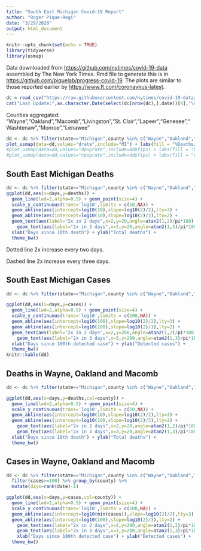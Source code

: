 ```yaml
---
title: "South East Michigan Covid-19 Report"
author: "Roger Pique-Regi"
date: "3/29/2020"
output: html_document
---
```


```r
knitr::opts_chunk$set(echo = TRUE)
library(tidyverse)
library(usmap)
```

Data downloaded from <https://github.com/nytimes/covid-19-data> assembled by The New York Times. Rmd file to generate this is in <https://github.com/piquelab/progress-covid-19>. The plots are similar to those reported earlier by <https://www.ft.com/coronavirus-latest>.

```r
dc = read_csv("https://raw.githubusercontent.com/nytimes/covid-19-data/master/us-counties.csv")
cat("Last Update:",as.character.Date(select(dc[nrow(dc),],date))[4],"\n")
```

Counties aggregated: "Wayne","Oakland","Macomb","Livingston","St. Clair","Lapeer","Genesee","Washtenaw","Monroe","Lenawee"

```r
dd <- dc %>% filter(state=="Michigan",county %in% c("Wayne","Oakland","Macomb","Livingston","St. Clair","Lapeer","Genesee","Washtenaw","Monroe","Lenawee")) %>% group_by(fips) %>% summarise_all(last) %>% left_join(countypop,by="fips") %>% mutate(drate=deaths/cases*100,dpoprate=deaths/pop_2015*1E6,cpoprate=cases/pop_2015*1E6)
plot_usmap(data=dd,values="drate",include="MI") + labs(fill = "%Deaths/Cases") 
#plot_usmap(data=dd,values="dpoprate",include=dd$fips) + labs(fill = "Deaths/Million(pop)") 
#plot_usmap(data=dd,values="cpoprate",include=dd$fips) + labs(fill = "Cases/Million(pop)") 
```

## South East Michigan Deaths
```r
dd <- dc %>% filter(state=="Michigan",county %in% c("Wayne","Oakland","Macomb","Livingston","St. Clair","Lapeer","Genesee","Washtenaw","Monroe","Lenawee")) %>% group_by(date) %>% summarize(deaths=sum(deaths),cases=sum(cases)) %>% filter(deaths>=10) %>% mutate(days=(rank(date)-1))
ggplot(dd,aes(x=days,y=deaths)) + 
  geom_line(lwd=2,alpha=0.5) + geom_point(size=4) +
  scale_y_continuous(trans='log10',limits = c(10,NA)) +
  geom_abline(aes(intercept=log10(10),slope=log10(2)/2),lty=3) +
  geom_abline(aes(intercept=log10(10),slope=log10(2)/3),lty=2) +
  geom_text(aes(label="2x in 2 days",x=2,y=20,angle=atan2(1,2)/pi*180),hjust=0,vjust=0) +
    geom_text(aes(label="2x in 3 days",x=3,y=20,angle=atan2(1,3)/pi*180),hjust=0,vjust=0) +
  xlab("Days since 10th death") + ylab("Total deaths") +
  theme_bw()
```

Dotted line 2x increase every two days. 

Dashed line 2x increase every three days. 

## South East Michigan Cases
```r
dd <- dc %>% filter(state=="Michigan",county %in% c("Wayne","Oakland","Macomb","Livingston","St. Clair","Lapeer","Genesee","Washtenaw","Monroe","Lenawee")) %>% group_by(date) %>% summarize(deaths=sum(deaths),cases=sum(cases)) %>% filter(cases>=100) %>% mutate(days=(rank(date)-1))

ggplot(dd,aes(x=days,y=cases)) + 
  geom_line(lwd=2,alpha=0.5) + geom_point(size=4) +
  scale_y_continuous(trans='log10',limits = c(100,NA)) +
  geom_abline(aes(intercept=log10(100),slope=log10(2)/2),lty=3) +
  geom_abline(aes(intercept=log10(100),slope=log10(2)/3),lty=2) +
  geom_text(aes(label="2x in 2 days",x=2,y=200,angle=atan2(1,2)/pi*180),hjust=0,vjust=0) +
    geom_text(aes(label="2x in 3 days",x=3,y=200,angle=atan2(1,3)/pi*180),hjust=0,vjust=0) +
  xlab("Days since 100th detected case") + ylab("Detected cases") +
  theme_bw()
knitr::kable(dd)
```

## Deaths in Wayne, Oakland and Macomb
```r
dd <- dc %>% filter(state=="Michigan",county %in% c("Wayne","Oakland","Macomb")) %>% filter(deaths>=10) %>% group_by(county) %>% mutate(days=rank(date)-1)

ggplot(dd,aes(x=days,y=deaths,col=county)) + 
  geom_line(lwd=2,alpha=0.5) + geom_point(size=4) +
  scale_y_continuous(trans='log10',limits = c(10,NA)) +
  geom_abline(aes(intercept=log10(10),slope=log10(2)/2),lty=3) +
  geom_abline(aes(intercept=log10(10),slope=log10(2)/3),lty=2) +
    geom_text(aes(label="2x in 2 days",x=2,y=20,angle=atan2(1,2)/pi*180),hjust=0,vjust=0) +
    geom_text(aes(label="2x in 3 days",x=3,y=20,angle=atan2(1,3)/pi*180),hjust=0,vjust=0) +
  xlab("Days since 10th death") + ylab("Total deaths") +
  theme_bw()
```

## Cases in Wayne, Oakland and Macomb
```r
dd <- dc %>% filter(state=="Michigan",county %in% c("Wayne","Oakland","Macomb")) %>% 
  filter(cases>=100) %>% group_by(county) %>% 
  mutate(days=rank(date)-1)

ggplot(dd,aes(x=days,y=cases,col=county)) + 
  geom_line(lwd=2,alpha=0.5) + geom_point(size=4) +
  scale_y_continuous(trans='log10',limits = c(100,NA)) +
  geom_abline(aes(intercept=log10(min(cases)),slope=log10(2)/2),lty=3) + 
  geom_abline(aes(intercept=log10(100),slope=log10(2)/3),lty=2) + 
    geom_text(aes(label="2x in 2 days",x=2,y=200,angle=atan2(1,2)/pi*180),hjust=0,vjust=0) +
    geom_text(aes(label="2x in 3 days",x=3,y=200,angle=atan2(1,3)/pi*180),hjust=0,vjust=0) +
    xlab("Days since 100th detected case") + ylab("Detected cases") +
  theme_bw()
```

